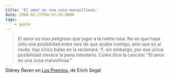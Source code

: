 ```yaml
---
title: 'El amor es una cosa maravillosa.'
date: 2006-02-27T04:57:29-0600
tags:
    - quote
---
```


> El amor es mas peligroso que jugar a la ruleta rusa. No es que haya sólo una posibilidad entre seis de que acabe contigo, sino que es al revés: hay cinco balas en la recámara. Y, sin embargo, por esa única posibilidad merece la pena intentarlo. Como dice la canción: “El amor es una cosa maravillosa.”

Sidney Raven en [Los Premios](http://www.amazon.com/LOS-PREMIOS-ERICH-SEGAL/dp/8408017101), de Erich Segal
